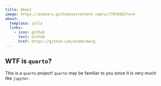 ```yaml
---
title: About
image: https://avatars.githubusercontent.com/u/77076023?v=4
about:
  template: jolla
  links: 
    - icon: github
      text: Github
      href: https://github.com/acederberg
---
```


## WTF is ``quarto``?

This is a ``quarto`` project! ``quarto`` may be familiar to you since it is 
very much like ``jupyter``.

